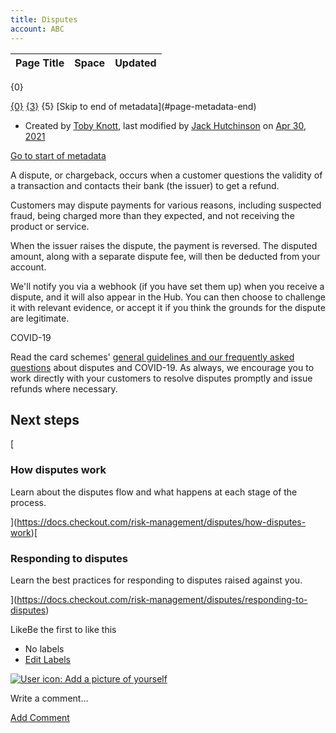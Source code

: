 ```yaml
---
title: Disputes
account: ABC
---
```


<table class="aui"> <thead> <tr class="header"> <th class="search-result-title">Page Title</th> <th class="search-result-space">Space</th> <th class="search-result-date">Updated</th> </tr> </thead> </table> <p class="search-result-count">{0}</p> <tr class="search-result"> <td class="search-result-title"><a href="{1}" class="content-type-{2}"><span>{0}</span></a></td> <td class="search-result-space"><a class="space" href="/display/{4}/" title="{3}">{3}</a></td> <td class="search-result-date"><span class="date" title="{6}">{5}</span></td> </tr> [Skip to end of metadata](#page-metadata-end)

*   Created by [Toby Knott](    /display/~toby.knott
    ), last modified by [Jack Hutchinson](    /display/~jack.hutchinson
    ) on [Apr 30, 2021](/pages/diffpagesbyversion.action?pageId=2785574&selectedPageVersions=21&selectedPageVersions=22 "Show changes")

[Go to start of metadata](#page-metadata-start)

A dispute, or chargeback, occurs when a customer questions the validity of a transaction and contacts their bank (the issuer) to get a refund.

Customers may dispute payments for various reasons, including suspected fraud, being charged more than they expected, and not receiving the product or service.

When the issuer raises the dispute, the payment is reversed. The disputed amount, along with a separate dispute fee, will then be deducted from your account.

We'll notify you via a webhook (if you have set them up) when you receive a dispute, and it will also appear in the Hub. You can then choose to challenge it with relevant evidence, or accept it if you think the grounds for the dispute are legitimate.

COVID-19

Read the card schemes' [general guidelines and our frequently asked questions](/display/DOCS/Disputes+and+COVID-19) about disputes and COVID-19. As always, we encourage you to work directly with your customers to resolve disputes promptly and issue refunds where necessary.

Next steps
----------

[

### How disputes work

Learn about the disputes flow and what happens at each stage of the process.





](https://docs.checkout.com/risk-management/disputes/how-disputes-work)[

### Responding to disputes

Learn the best practices for responding to disputes raised against you.





](https://docs.checkout.com/risk-management/disputes/responding-to-disputes)

LikeBe the first to like this

*   No labels
*   [Edit Labels](# "Edit Labels (Type 'l')")

[![User icon: Add a picture of yourself](/s/en_GB/7901/abf7b35644d5a5d1d7e4b0969a83e8eb2b569fb5/_/images/icons/profilepics/add_profile_pic.svg)](/users/profile/editmyprofilepicture.action)

Write a comment…

[Add Comment](/display/DOCS/Disputes?showComments=true&showCommentArea=true#addcomment)